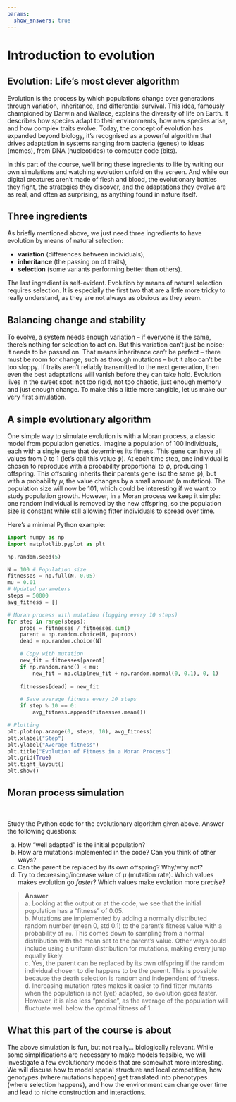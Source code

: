 ```yaml
---
params:
  show_answers: true
---
```


# Introduction to evolution

## Evolution: Life's most clever algorithm 

Evolution is the process by which populations change over generations through variation, inheritance, and differential survival. This idea, famously championed by Darwin and Wallace, explains the diversity of life on Earth. It describes how species adapt to their environments, how new species arise, and how complex traits evolve. Today, the concept of evolution has expanded beyond biology, it's recognised as a powerful algorithm that drives adaptation in systems ranging from bacteria (genes) to ideas (memes), from DNA (nucleotides) to computer code (bits).

In this part of the course, we’ll bring these ingredients to life by writing our own simulations and watching evolution unfold on the screen. And while our digital creatures aren’t made of flesh and blood, the evolutionary battles they fight, the strategies they discover, and the adaptations they evolve are as real, and often as surprising, as anything found in nature itself.

## Three ingredients

As briefly mentioned above, we just need three ingredients to have evolution by means of natural selection: 

* **variation** (differences between individuals),
* **inheritance** (the passing on of traits), 
* **selection** (some variants performing better than others).

The last ingredient is self-evident. Evolution by means of natural selection requires selection. It is especially the first two that are a little more tricky to really understand, as they are not always as obvious as they seem. 

## Balancing change and stability

To evolve, a system needs enough variation -- if everyone is the same, there’s nothing for selection to act on. But this variation can’t just be noise; it needs to be passed on. That means inheritance can’t be perfect -- there must be room for change, such as through mutations -- but it also can’t be too sloppy. If traits aren’t reliably transmitted to the next generation, then even the best adaptations will vanish before they can take hold. Evolution lives in the sweet spot: not too rigid, not too chaotic, just enough memory and just enough change. To make this a little more tangible, let us make our very first simulation. 

## A simple evolutionary algorithm 

One simple way to simulate evolution is with a Moran process, a classic model from population genetics. Imagine a population of 100 individuals, each with a single gene that determines its fitness. This gene can have all values from 0 to 1 (let's call this value $\phi$). At each time step, one individual is chosen to reproduce with a probability proportional to $\phi$, producing 1 offspring. This offspring inherits their parents gene (so the same $\phi$), but with a probability $\mu$, the value changes by a small amount (a mutation). The population size will now be 101, which could be interesting if we want to study population growth. However, in a Moran process we keep it simple: one random individual is removed by the new offspring, so the population size is constant while still allowing fitter individuals to spread over time.

Here’s a minimal Python example:

```python
import numpy as np
import matplotlib.pyplot as plt

np.random.seed(5)

N = 100 # Population size 
fitnesses = np.full(N, 0.05)
mu = 0.01
# Updated parameters
steps = 50000
avg_fitness = []

# Moran process with mutation (logging every 10 steps)
for step in range(steps):
    probs = fitnesses / fitnesses.sum()
    parent = np.random.choice(N, p=probs)
    dead = np.random.choice(N)

    # Copy with mutation
    new_fit = fitnesses[parent]
    if np.random.rand() < mu:
        new_fit = np.clip(new_fit + np.random.normal(0, 0.1), 0, 1)
            
    fitnesses[dead] = new_fit

    # Save average fitness every 10 steps
    if step % 10 == 0:
        avg_fitness.append(fitnesses.mean())

# Plotting
plt.plot(np.arange(0, steps, 10), avg_fitness)
plt.xlabel("Step")
plt.ylabel("Average fitness")
plt.title("Evolution of Fitness in a Moran Process")
plt.grid(True)
plt.tight_layout()
plt.show()
```

:::{#exr-moran}
## Moran process simulation
<br>

Study the Python code for the evolutionary algorithm given above. Answer the following questions:

a. How "well adapted" is the initial population?
b. How are mutations implemented in the code? Can you think of other ways?
c. Can the parent be replaced by its own offspring? Why/why not?
d. Try to decreasing/increase value of $\mu$ (mutation rate). Which values makes evolution go *faster*? Which values make evolution more *precise*?
:::

::: {.content-visible when-meta="params.show_answers"}
  > **Answer** <br>
  a. Looking at the output or at the code, we see that the initial population has a "fitness" of 0.05. <br>
  b. Mutations are implemented by adding a normally distributed random number (mean 0, std 0.1) to the parent's fitness value with a probability of `mu`. This comes down to sampling from a normal distribution with the mean set to the parent's value. Other ways could include using a uniform distribution for mutations, making every jump equally likely. <br>
  c. Yes, the parent can be replaced by its own offspring if the random individual chosen to die happens to be the parent. This is possible because the death selection is random and independent of fitness. <br>
  d. Increasing mutation rates makes it easier to find fitter mutants when the population is not (yet) adapted, so evolution goes faster. However, it is also less "precise", as the average of the population will fluctuate well below the optimal fitness of 1. 
:::

## What this part of the course is about

The above simulation is fun, but not really... biologically relevant. While some simplifications are necessary to make models feasible, we will investigate a few evolutionary models that are somewhat more interesting. We will discuss how to model spatial structure and local competition, how genotypes (where mutations happen) get translated into phenotypes (where selection happens), and how the environment can change over time and lead to niche construction and interactions. 


